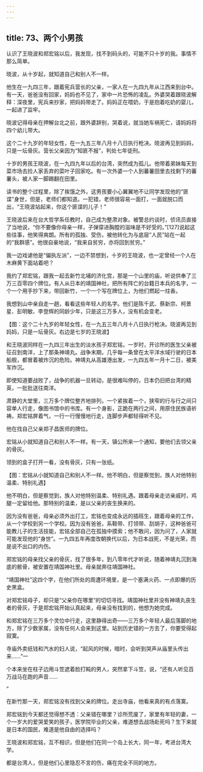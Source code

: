 ```yaml
---
---
---
```

title: 73、两个小男孩
---




认识了王晓波和郑宏铭以后，我发现，找不到码头的，可能不只十岁的我。事情不那么简单。

晓波，从十岁起，就知道自己和别人不一样。

他生在一九四三年，跟着宪兵营长的父亲，一家人在一九四九年从江西来到台中。有一天，爸爸没有回家，妈妈也不见了，家中一片恐怖的凌乱。外婆哭着跟晓波解释：深夜里，宪兵来抄家，把妈妈带走了。妈妈正在喂奶，于是抱着吃奶的婴儿，一起进了监牢。

晓波记得母亲在押解台北之前，跟外婆辞别，哭着说，就当她车祸死亡，请妈妈将四个幼儿带大。

这个二十九岁的年轻女性，在一九五三年八月十八日执行枪决。晓波再见到妈妈，只是一坛骨灰。营长父亲因为“知匪不报”，判处七年徒刑。

十岁的男孩王晓波，在一九四九年以后的台湾，突然成为孤儿。他带着弟妹每天到菜市场去捡人家丢弃的菜叶子回家吃。有一次外婆一个人到蕃薯田里去找剩下的蕃薯头，被人家一脚踢翻在田里。

读书的整个过程里，除了挨饿之外，这男孩要小心翼翼地不让同学发现他的“匪谍”身世，但是，老师们都知道。一犯错，老师很容易一面打，一面就脱口而出，“王晓波站起来，你这个匪谍的儿子！”

王晓波后来在台大哲学系任教时，自己成为整肃对象。被警总约谈时，侦讯员直接了当地说，“你不要像你母亲一样，子弹穿进胸膛的滋味是不好受的。”[127]说起这些往事，他笑得爽朗。所有的孤独、受伤，被他转化为与底层“人民”站在一起的“我群感”。他很自豪地说，“我来自贫穷，亦将回到贫穷。”

我一边戏谑他是“偏执左派”，一边不禁想到，十岁的王晓波，也一定曾经一个人在木麻黄下面站着吧？

我约了郑宏铭，跟我一起去新竹北埔的济化宫，那是一个山里的庙，听说供奉了三万三百零四个牌位。有人从日本的靖国神社，把所有阵亡的台籍日本兵的名字，一个一个用手抄下来，带回新竹，一个一个写在牌位上，为他们燃起一炷香。

我想到山中亲自走一趟，看看这些年轻人的名字。他们是陈千武、蔡新宗、柯景星、彭明敏、李登辉的同龄少年，只是这三万多人，没有机会变老。



【图：这个二十九岁的年轻女性，在一九五三年八月十八日执行枪决。晓波再见到妈妈，只是一坛骨灰。右边是七岁的王晓波】

和王晓波同样在一九四三年出生的淡水孩子郑宏铭，一岁时，开诊所的医生父亲被征召到南洋，上了那条神靖丸。战争末期，几乎每一条曾在太平洋水域行驶的日本船舰，都冒着被炸沉的危险。神靖丸从高雄港出发，一九四五年一月十二日，被美军炸沉。

即使知道要战败了，战争的机器一旦转动，是很难叫停的，日本仍旧把台湾的精英，一批批送往南洋。

肃静的大堂里，三万多个牌位整齐地排列，一个紧挨着一个，狭窄的行与行之间只容单人行走，像图书馆中的书库。有一个身影，正跪在两行之间，用原住民族语祈祷。郑宏铭屏着气，一行一行慢慢地行走，连脚步声都轻得听不见。

他在找自己父亲郑子昌医师的牌位。

宏铭从小就知道自己和别人不一样。有一天，镇公所来一个通知，要他们去领父亲的骨灰。

领到的盒子打开一看，没有骨灰，只有一张纸。



【图：宏铭从小就知道自己和别人不一样。他不明白，但是察觉到，族人对他特别温柔、特别礼遇】

他不明白，但是察觉到，族人对他特别温柔、特别礼遇。跟着母亲走访亲戚时，鸡腿一定留给他。那特别的温柔，是以父亲的丧生换来的。

因为没有爸爸，母亲必须外出打工，宏铭也变成永远的插班生，跟着母亲的工作，从一个学校到另一个学校。因为没有爸爸，系鞋带、打领带、刮胡子，这种爸爸可能教儿子的生活技能，宏铭全部自己在孤独中摸索；他不敢问，因为问了，人家就可能发现他的“身世”。一九四五年再度改朝换代以后，为日本战死，不是光荣，而是说不出口的内伤。

郑宏铭的母亲找父亲的骨灰，找了很多年，到八零年代才听说，随着神靖丸沉到海底的骸骨，被安置在靖国神社里。母亲就奔往靖国神社。

“靖国神社”这四个字，在他们所处的周遭环境里，是一个塞满火药、一点即爆的历史黑盒。

对郑宏铭母子，却只是“父亲你在哪里”的切切寻找。靖国神社里并没有神靖丸丧生者的骨灰，于是郑宏铭开始认真起来，母亲没有找到的，他想为她完成。

和郑宏铭在三万多个灵位中行走，这里静得出奇——三万多个年轻人最后落脚的地方，除了少数家属，没有任何人会来到这里。站到历史错的一方去了，你要受得起寂寞。

寺庙外卖纸钱和汽水的妇人说，“起风的时候，暗时，会听到哭声从庙里头传出来……”一

个本来坐在柱子边用斗笠遮着脸打盹的男人，突然拿下斗笠，说，“还有人听见百万战马在跑的声音……

”

在新竹那一天，郑宏铭没有找到父亲的牌位。走出寺庙，他看来真的有点落寞。

郑宏铭到今天都还觉得想不透：父亲错在哪里？诊所荒废了，家里有年轻的妻，一个一岁大的爱哭爱笑的孩子，医学院毕业的父亲，难道想去战场赴死吗？生下来就是日本的国民，难道是他自由的选择吗？

王晓波和郑宏铭，互不相识，但是他们在同一个岛上长大，同一年，考进台湾大学。

都是台湾人，但是他们心里隐忍不言的伤，痛在完全不同的地方。